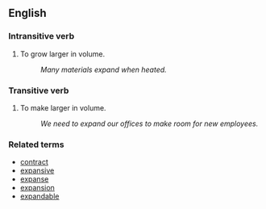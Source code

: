 == English ==

=== Intransitive verb ===

# To grow larger in volume.
#: ''Many materials expand when heated.''

=== Transitive verb ===

# To make larger in volume.
#: ''We need to expand our offices to make room for new employees.''

=== Related terms ===

*[[contract]]
*[[expansive]]
*[[expanse]]
*[[expansion]]
*[[expandable]]